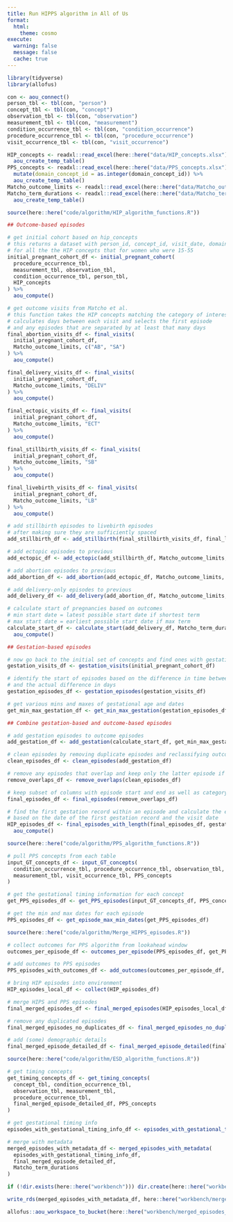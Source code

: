 ```yaml
---
title: Run HIPPS algorithm in All of Us
format:
  html:
    theme: cosmo
execute: 
  warning: false
  message: false
  cache: true
---
```


```r
library(tidyverse)
library(allofus)
```

```r
con <- aou_connect()
person_tbl <- tbl(con, "person")
concept_tbl <- tbl(con, "concept")
observation_tbl <- tbl(con, "observation")
measurement_tbl <- tbl(con, "measurement")
condition_occurrence_tbl <- tbl(con, "condition_occurrence")
procedure_occurrence_tbl <- tbl(con, "procedure_occurrence")
visit_occurrence_tbl <- tbl(con, "visit_occurrence")
```

```r
HIP_concepts <- readxl::read_excel(here::here("data/HIP_concepts.xlsx")) %>%
  aou_create_temp_table()
PPS_concepts <- readxl::read_excel(here::here("data/PPS_concepts.xlsx")) %>%
  mutate(domain_concept_id = as.integer(domain_concept_id)) %>%
  aou_create_temp_table()
Matcho_outcome_limits <- readxl::read_excel(here::here("data/Matcho_outcome_limits.xlsx"))
Matcho_term_durations <- readxl::read_excel(here::here("data/Matcho_term_durations.xlsx")) %>%
  aou_create_temp_table()
```

```r
source(here::here("code/algorithm/HIP_algorithm_functions.R"))

## Outcome-based episodes

# get initial cohort based on hip_concepts
# this returns a dataset with person_id, concept_id, visit_date, domain, etc.
# for all the the HIP concepts that for women who were 15-55
initial_pregnant_cohort_df <- initial_pregnant_cohort(
  procedure_occurrence_tbl,
  measurement_tbl, observation_tbl,
  condition_occurrence_tbl, person_tbl,
  HIP_concepts
) %>%
  aou_compute()

# get outcome visits from Matcho et al.
# this function takes the HIP concepts matching the category of interest
# calculates days between each visit and selects the first episode
# and any episodes that are separated by at least that many days
final_abortion_visits_df <- final_visits(
  initial_pregnant_cohort_df,
  Matcho_outcome_limits, c("AB", "SA")
) %>%
  aou_compute()

final_delivery_visits_df <- final_visits(
  initial_pregnant_cohort_df,
  Matcho_outcome_limits, "DELIV"
) %>%
  aou_compute()

final_ectopic_visits_df <- final_visits(
  initial_pregnant_cohort_df,
  Matcho_outcome_limits, "ECT"
) %>%
  aou_compute()

final_stillbirth_visits_df <- final_visits(
  initial_pregnant_cohort_df,
  Matcho_outcome_limits, "SB"
) %>%
  aou_compute()

final_livebirth_visits_df <- final_visits(
  initial_pregnant_cohort_df,
  Matcho_outcome_limits, "LB"
) %>%
  aou_compute()

# add stillbirth episodes to livebirth episodes
# after making sure they are sufficiently spaced
add_stillbirth_df <- add_stillbirth(final_stillbirth_visits_df, final_livebirth_visits_df, Matcho_outcome_limits)

# add ectopic episodes to previous
add_ectopic_df <- add_ectopic(add_stillbirth_df, Matcho_outcome_limits, final_ectopic_visits_df)

# add abortion episodes to previous
add_abortion_df <- add_abortion(add_ectopic_df, Matcho_outcome_limits, final_abortion_visits_df)

# add delivery-only episodes to previous
add_delivery_df <- add_delivery(add_abortion_df, Matcho_outcome_limits, final_delivery_visits_df)

# calculate start of pregnancies based on outcomes
# min start date = latest possible start date if shortest term
# max start date = earliest possible start date if max term
calculate_start_df <- calculate_start(add_delivery_df, Matcho_term_durations) %>%
  aou_compute()

## Gestation-based episodes

# now go back to the initial set of concepts and find ones with gestation weeks
gestation_visits_df <- gestation_visits(initial_pregnant_cohort_df)

# identify the start of episodes based on the difference in time between gestational age-related concepts
# and the actual difference in days
gestation_episodes_df <- gestation_episodes(gestation_visits_df)

# get various mins and maxes of gestational age and dates
get_min_max_gestation_df <- get_min_max_gestation(gestation_episodes_df)

## Combine gestation-based and outcome-based episodes

# add gestation episodes to outcome episodes
add_gestation_df <- add_gestation(calculate_start_df, get_min_max_gestation_df)

# clean episodes by removing duplicate episodes and reclassifying outcome-based episodes
clean_episodes_df <- clean_episodes(add_gestation_df)

# remove any episodes that overlap and keep only the latter episode if the previous episode is PREG
remove_overlaps_df <- remove_overlaps(clean_episodes_df)

# keep subset of columns with episode start and end as well as category
final_episodes_df <- final_episodes(remove_overlaps_df)

# find the first gestation record within an episode and calculate the episode length
# based on the date of the first gestation record and the visit date
HIP_episodes_df <- final_episodes_with_length(final_episodes_df, gestation_visits_df) %>%
  aou_compute()
```


```r
source(here::here("code/algorithm/PPS_algorithm_functions.R"))

# pull PPS concepts from each table
input_GT_concepts_df <- input_GT_concepts(
  condition_occurrence_tbl, procedure_occurrence_tbl, observation_tbl,
  measurement_tbl, visit_occurrence_tbl, PPS_concepts
)

# get the gestational timing information for each concept
get_PPS_episodes_df <- get_PPS_episodes(input_GT_concepts_df, PPS_concepts, person_tbl)

# get the min and max dates for each episode
PPS_episodes_df <- get_episode_max_min_dates(get_PPS_episodes_df)
```

```r
source(here::here("code/algorithm/Merge_HIPPS_episodes.R"))

# collect outcomes for PPS algorithm from lookahead window
outcomes_per_episode_df <- outcomes_per_episode(PPS_episodes_df, get_PPS_episodes_df, initial_pregnant_cohort_df)

# add outcomes to PPS episodes
PPS_episodes_with_outcomes_df <- add_outcomes(outcomes_per_episode_df, PPS_episodes_df)

# bring HIP episodes into environment
HIP_episodes_local_df <- collect(HIP_episodes_df)

# merge HIPS and PPS episodes
final_merged_episodes_df <- final_merged_episodes(HIP_episodes_local_df, PPS_episodes_with_outcomes_df)

# remove any duplicated episodes
final_merged_episodes_no_duplicates_df <- final_merged_episodes_no_duplicates(final_merged_episodes_df)

# add (some) demographic details
final_merged_episode_detailed_df <- final_merged_episode_detailed(final_merged_episodes_no_duplicates_df)
```

```r
source(here::here("code/algorithm/ESD_algorithm_functions.R"))

# get timing concepts
get_timing_concepts_df <- get_timing_concepts(
  concept_tbl, condition_occurrence_tbl,
  observation_tbl, measurement_tbl,
  procedure_occurrence_tbl,
  final_merged_episode_detailed_df, PPS_concepts
)

# get gestational timing info
episodes_with_gestational_timing_info_df <- episodes_with_gestational_timing_info(get_timing_concepts_df)

# merge with metadata
merged_episodes_with_metadata_df <- merged_episodes_with_metadata(
  episodes_with_gestational_timing_info_df,
  final_merged_episode_detailed_df,
  Matcho_term_durations
)
```

```r
if (!dir.exists(here::here("workbench"))) dir.create(here::here("workbench"))

write_rds(merged_episodes_with_metadata_df, here::here("workbench/merged_episodes_with_metadata_df.rds"))

allofus::aou_workspace_to_bucket(here::here("workbench/merged_episodes_with_metadata_df.rds"))
```

